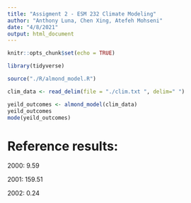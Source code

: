 ```yaml
---
title: "Assigment 2 - ESM 232 Climate Modeling"
author: "Anthony Luna, Chen Xing, Atefeh Mohseni"
date: "4/8/2021"
output: html_document
---
```


```r
knitr::opts_chunk$set(echo = TRUE)
```
```r
library(tidyverse)

source("./R/almond_model.R")
```


```r
clim_data <- read_delim(file = "./clim.txt ", delim=" ")
```


```r
yeild_outcomes <- almond_model(clim_data)
yeild_outcomes
mode(yeild_outcomes)
```

# Reference results:
2000: 9.59

2001: 159.51

2002: 0.24

